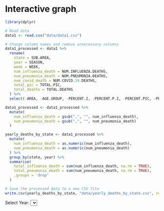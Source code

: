 # Interactive graph

```r
library(dplyr)

# Read data
data1 <- read.csv("data/data1.csv")

# Change column names and remove unnecessary columns
data1_processed <- data1 %>%
  rename(
    state = SUB.AREA,
    year = SEASON,
    week = WEEK,
    num_influenza_death = NUM.INFLUENZA.DEATHS,
    num_pneumonia_death = NUM.PNEUMONIA.DEATHS,
    num_covid_death = NUM.COVID.19.DEATHS,
    total_pic = TOTAL.PIC,
    total_deaths = TOTAL.DEATHS
  ) %>%
  select(-AREA, -AGE.GROUP, -PERCENT.I, -PERCENT.P.I, -PERCENT.PIC, -PERCENT.COMPLETE)

data1_processed <- data1_processed %>%
  mutate(
    num_influenza_death = gsub(",", "", num_influenza_death),
    num_pneumonia_death = gsub(",", "", num_pneumonia_death)
  )

yearly_deaths_by_state <- data1_processed %>%
  mutate(
    num_influenza_death = as.numeric(num_influenza_death),
    num_pneumonia_death = as.numeric(num_pneumonia_death)
  ) %>%
  group_by(state, year) %>%
  summarise(
    total_influenza_death = sum(num_influenza_death, na.rm = TRUE),
    total_pneumonia_death = sum(num_pneumonia_death, na.rm = TRUE),
    .groups = 'drop'
  )

# Save the processed data to a new CSV file
write.csv(yearly_deaths_by_state, "data/yearly_deaths_by_state.csv", row.names = FALSE)
```

```{=html}
<div>
  <label for="yearSelector">Select Year:</label>
  <select id="yearSelector"></select>
</div>
<div id="scatterplot" style="width: 600px; height: 400px;"></div>
<script src="https://d3js.org/d3.v6.min.js"></script>
<script>
// Load the preprocessed data from the CSV file
d3.csv("https://raw.githubusercontent.com/cu-msds-edav-project/Disease-Casualties-Changes/main/data/yearly_deaths_by_state.csv")
  .then(function(data) {
    // Populate year selector
    var years = Array.from(new Set(data.map(d => d.year)));
    var selector = d3.select("#yearSelector");
    selector.selectAll("option")
      .data(years)
      .enter()
      .append("option")
      .text(d => d)
      .attr("value", d => d);
      
    // Define margins and dimensions
    var margin = {top: 10, right: 20, bottom: 40, left: 60},
        width = 500 - margin.left - margin.right,
        height = 360 - margin.top - margin.bottom;
        
    // Append the SVG object to the body of the page
    var svg = d3.select("#scatterplot")
      .append("svg")
        .attr("width", width + margin.left + margin.right)
        .attr("height", height + margin.top + margin.bottom)
      .append("g")
        .attr("transform",
              "translate(" + margin.left + "," + margin.top + ")");

    // Function to create the scatter plot
    function createScatterPlot(selectedYear) {
      // Filter data for the selected year
      var filteredData = data.filter(d => d.year === selectedYear);

      // Define scales
      var xScale = d3.scaleLinear()
        .domain(d3.extent(filteredData, d => +d.total_influenza_death))
        .range([0, width]);

      var yScale = d3.scaleLinear()
        .domain(d3.extent(filteredData, d => +d.total_pneumonia_death))
        .range([height, 0]);
        
      // Add X axis
      svg.append("g")
        .attr("transform", "translate(0," + height + ")")
        .call(d3.axisBottom(xScale));

      // Add Y axis
      svg.append("g")
        .call(d3.axisLeft(yScale));
        
      // Add X axis label
      svg.append("text")
        .attr("text-anchor", "end")
        .attr("x", width-100)
        .attr("y", height + margin.bottom)
        .text("Number of Influenza Deaths");

      // Add Y axis label
      svg.append("text")
        .attr("text-anchor", "end")
        .attr("transform", "rotate(-90)")
        .attr("y", -45)
        .attr("x", -height / 2 + 125)
        .text("Number of Pneumonia Deaths");

      // Bind filtered data to circles
      var circles = svg.selectAll("circle")
        .data(filteredData, d => d.state);

      // Update the scatter plot
      circles.enter().append("circle").merge(circles)
        .attr("cx", d => xScale(+d.total_influenza_death))
        .attr("cy", d => yScale(+d.total_pneumonia_death))
        .attr("r", 5)
        .attr("fill", "steelblue");

      // Remove old data points
      circles.exit().remove();
    }

    // Initialize the scatter plot
    createScatterPlot(years[0]);

    // Update the plot when a new year is selected
    selector.on("change", function(event) {
      // Clear the existing plot
      svg.selectAll("g").remove();

      // Draw the new plot for the selected year
      createScatterPlot(this.value);
    });
  })
  .catch(function(error) {
    console.error('Error loading the CSV file:', error);
  });
</script>
```

